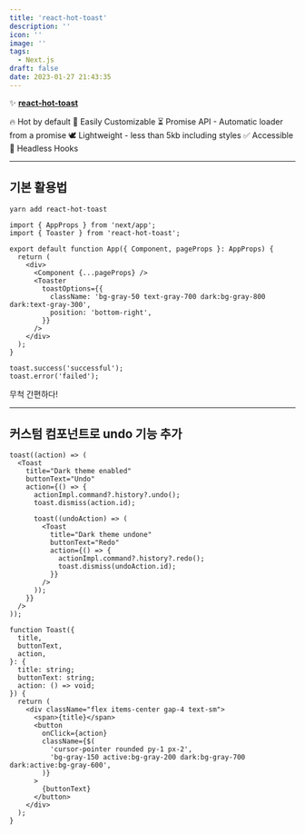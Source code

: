 ```yaml
---
title: 'react-hot-toast'
description: ''
icon: ''
image: ''
tags:
  - Next.js
draft: false
date: 2023-01-27 21:43:35
---
```


✨ [**react-hot-toast**](https://github.com/timolins/react-hot-toast)

🔥 Hot by default
🔩 Easily Customizable
⏳ Promise API - Automatic loader from a promise
🕊 Lightweight - less than 5kb including styles
✅ Accessible
🤯 Headless Hooks

---

## 기본 활용법

```shell
yarn add react-hot-toast
```

```tsx:_app.tsx
import { AppProps } from 'next/app';
import { Toaster } from 'react-hot-toast';

export default function App({ Component, pageProps }: AppProps) {
  return (
    <div>
      <Component {...pageProps} />
      <Toaster
        toastOptions={{
          className: 'bg-gray-50 text-gray-700 dark:bg-gray-800 dark:text-gray-300',
          position: 'bottom-right',
        }}
      />
    </div>
  );
}
```

```tsx
toast.success('successful');
toast.error('failed');
```

무척 간편하다!

---

## 커스텀 컴포넌트로 undo 기능 추가

```tsx
toast((action) => (
  <Toast
    title="Dark theme enabled"
    buttonText="Undo"
    action={() => {
      actionImpl.command?.history?.undo();
      toast.dismiss(action.id);

      toast((undoAction) => (
        <Toast
          title="Dark theme undone"
          buttonText="Redo"
          action={() => {
            actionImpl.command?.history?.redo();
            toast.dismiss(undoAction.id);
          }}
        />
      ));
    }}
  />
));
```

```tsx
function Toast({
  title,
  buttonText,
  action,
}: {
  title: string;
  buttonText: string;
  action: () => void;
}) {
  return (
    <div className="flex items-center gap-4 text-sm">
      <span>{title}</span>
      <button
        onClick={action}
        className={$(
          'cursor-pointer rounded py-1 px-2',
          'bg-gray-150 active:bg-gray-200 dark:bg-gray-700 dark:active:bg-gray-600',
        )}
      >
        {buttonText}
      </button>
    </div>
  );
}
```
